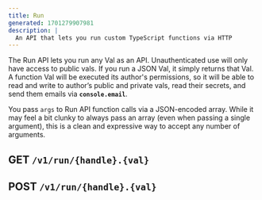 ```yaml
---
title: Run
generated: 1701279907981
description: |
  An API that lets you run custom TypeScript functions via HTTP
---
```



The Run API lets you run any Val as an API. Unauthenticated use will only have
access to public vals. If you run a JSON Val, it simply returns that Val. A
function Val will be executed its author's permissions, so it will be able to
read and write to author’s public and private vals, read their secrets, and send
them emails via **`console.email`**.

You pass `args` to Run API function calls via a JSON-encoded array. While it may
feel a bit clunky to always pass an array (even when passing a single argument),
this is a clean and expressive way to accept any number of arguments.

## GET `/v1/run/{handle}.{val}`

<Val url="https://www.val.town/embed/stevekrouse.runGET" />

## POST `/v1/run/{handle}.{val}`

<Val url="https://www.val.town/embed/stevekrouse.runPOST" />
